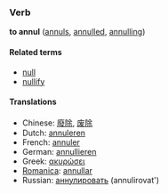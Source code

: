 ===Verb===
'''to annul''' ([[annuls]], [[annulled]], [[annulling]])

====Related terms====
*[[null]]
*[[nullify]]

====Translations====
*Chinese: [[廢除]], [[废除]]
*Dutch: [[annuleren]]
*French: [[annuler]]
*German: [[annullieren]]
*Greek: [[ακυρώσει]]
*[[Romanica]]: [[annullar]]
*Russian: [[аннулировать]] (annulirovat')